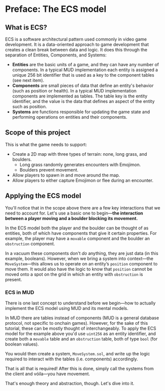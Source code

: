 # Preface: The ECS model

## What is ECS?

ECS is a software architectural pattern used commonly in video game development. It is a data-oriented approach to game development that creates a clean break between data and logic. It does this through the separation of Entities, Components, and Systems:

- **Entities** are the basic units of a game, and they can have any number of components.
  In a typical MUD implementation each entity is assigned a unique 256 bit identifier that is used as a key to the component tables (see next item).
- **Components** are small pieces of data that define an entity's behavior (such as position or health).
  In a typical MUD implementation components are implemented as tables.
  The table key is the entity identifier, and the value is the data that defines an aspect of the entity such as position.
- **Systems** are functions responsible for updating the game state and performing operations on entities and their components.

## Scope of this project

This is what the game needs to support:

- Create a 2D map with three types of terrain: none, long grass, and boulders.
  - Long grass randomly generates encounters with Emojimon.
  - Boulders prevent movement.
- Allow players to spawn in and move around the map.
- Allow players to either capture Emojimon or flee during an encounter.

## Applying the ECS model

You'll notice that in the scope above there are a few key interactions that we need to account for. Let's use a basic one to begin—**the interaction between a player moving and a boulder blocking its movement.**

In the ECS model both the player and the boulder can be thought of as entities, both of which have components that give it certain properties. For example, the player may have a `movable` component and the boulder an `obstruction` component.

In a vacuum these components don't _do_ anything, they are just data (in this example, booleans). However, when we bring a system into context—the `MoveSystem`—this allows us to operate on an entity’s `position` component to move them. It would also have the logic to know that `position` cannot be moved onto a spot on the grid in which an entity with `obstruction` is present.

### ECS in MUD

There is one last concept to understand before we begin—how to actually implement the ECS model using MUD and its mental models.

In MUD there are tables instead of components (MUD is a general database protocol, not specific to onchain games).
However, for the sake of this tutorial, these can be mostly thought of interchangeably.
To apply the ECS model for the example above you'd use `uint256` as an entity identifier, and create both a `movable` table and an `obstruction` table, both of type `bool` (for boolean values).

You would then create a system, `MoveSystem.sol`, and write up the logic required to interact with the tables (i.e. components) accordingly.

That is all that is required! After this is done, simply call the systems from the client and vóila—you have movement.

That's enough theory and abstraction, though. Let's dive into it.
